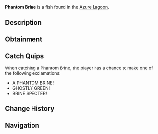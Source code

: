 {{FishInfobox
|image          = Phantom Brine.png
|rarity         = Legendary
|sea            = Second Sea
|location       = [[Azure Lagoon]]
|sublocation    = 
|sources        = Fishing Rod
|radar_location = 
|prog_speed     = -62
|xp             = 995
|weather        = Foggy
|time           = Day
|season         = Winter
|bait           = Mist Worms
|base_weight    = 216
|base_value     = 1855
|weight_range   = 132
|base_chance    = 28
|base_resil     = 7
}}
'''Phantom Brine''' is a {{Rarity|Legendary}} fish found in the [[Azure Lagoon]].

== Description ==
{{Description|A grey-green fish with translucent fins, haunting the briny depths.|Bestiary Entry}}

== Obtainment ==
{{Description|It drifts where the fog shrouds the waves.|Bestiary Hint}}
{{Fish Availability|
Azure Lagoon
|top_rods      = 
Krampus's Rod\125837.39\66749.25;
Frostfire Rod\122872.73\65176.67;
Magma Rod\119530\63227.8;
Steady Rod\115400.74\61213.23;
Great Rod of Oscar\109213.7\107085.42;
Lucky Rod\48986.14\163317.7;
Fast Rod\72550.38\142198.76;
Free Spirit Rod\109133.76\105486.69;
Astralhook Rod\104488.1\105253.66;
Nocturnal Rod\26582.73\81105.14;
Trident Rod\75640.27\67027.79;
Verdant Shear Rod\75515.42\81589.7;
Blazebringer Rod\74722.14\80057.35;
Seraphic Rod\53079.45\57349.03;
Ethereal Prism Rod\52970.03\56511.47;
No-Life Rod\51722.39\56569.72;
Challenger's Rod\49357.62\53911.73;
Rod Of The Forgotten Fang\48602.83\52585.04;
Rod Of The Exalted One\47977.78\51548.4;
Rod Of The Depths\46179.85\50169.59;
Depthseeker Rod\45420.8\50126.43;
Volcanic Rod\44478.72\48838.42;
Avalanche Rod\44217.85\48823.05;
Zeus Rod\43943.98\48251.27
|recommended   = Free Spirit Rod
}}

== Catch Quips ==
When catching a Phantom Brine, the player has a chance to make one of the following exclamations:
* A PHANTOM BRINE!
* GHOSTLY GREEN!
* BRINE SPECTER!

== Change History ==
{{Change History|{{subst:Current Version}}}}

== Navigation ==
{{Fish Navbox|Azure Lagoon}}